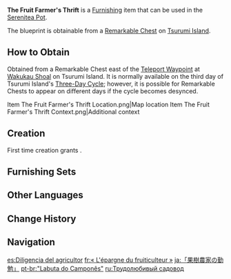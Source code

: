 {{Furnishing Infobox
|id             = 374109
|image          = Item The Fruit Farmer's Thrift.png
|category       = Outdoor Furnishing
|subcategory    = Fence
|quality        = 3
|adeptal_energy = 60
|load           = 95
|reduced_load   = 95
|description    = A crop rack built from Otogi Wood that can be used to cultivate all kinds of fruits and vegetables.<br>Although the [[Shogunate]] gives a certain monthly subsidy to fruit farmers for the sake of supporting the local fruit industry, it is impossible to say how much [[Mora]] the farmers actually get their hands on. Some farmers are considering switching to plant cash crops that meet rigid demand.
|mention        = Inazuma Shogunate
|blueprint      = Remarkable Chest
}}
'''The Fruit Farmer's Thrift''' is a [[Furnishing]] item that can be used in the [[Serenitea Pot]].

The blueprint is obtainable from a [[Remarkable Chest]] on [[Tsurumi Island]].

==How to Obtain==
Obtained from a Remarkable Chest east of the [[Teleport Waypoint]] at [[Wakukau Shoal]] on Tsurumi Island. It is normally available on the third day of Tsurumi Island's [[Tsurumi Island#Three-Day Cycle|Three-Day Cycle]]; however, it is possible for Remarkable Chests to appear on different days if the cycle becomes desynced.
<gallery>
Item The Fruit Farmer's Thrift Location.png|Map location
Item The Fruit Farmer's Thrift Context.png|Additional context
</gallery>

==Creation==
First time creation grants {{Item|Trust|24|x=60}}.
{{Recipe
|type = Creation
|time = 14h
|Otogi Wood = 8
|sort = Otogi Wood
}}

==Furnishing Sets==
{{Craft Usage|type=Furnishing Set}}

==Other Languages==
{{Other Languages
|en      = The Fruit Farmer's Thrift
|zhs     = 「果农的勤俭」
|zhs_rm  = "Guǒnóng de Qínjiǎn"
|zht     = 「果農的勤儉」
|zht_rm  = "Guǒnóng de Qínjiǎn"
|zh_tl   = "The Hardworking Thriftyness of Fruit Farmers"
|ja      = 「果樹農家の勤勉」
|ja_rm   = "Kaju Nouka no Kinben"
|ja_tl   = 
|ko      = 「알뜰한 과수 농가」
|ko_tl   = "Frugal Fruit Tree Farm"
|es      = Diligencia del agricultor
|es_tl   = Farmer's Diligence
|fr      = «&nbsp;L'épargne du fruiticulteur&nbsp;»
|fr_tl   = "The Saving of the Fruit Farmer"
|ru      = Трудолюбивый садовод
|ru_tl   = Hard-Working Horticulturist
|th      = "ความขยันของชาวสวน"
|th_rm   = 
|th_tl   = 
|vi      = "Nông Dân Cần Kiệm"
|vi_tl   = 
|de      = „Sparsamer Obstbauer“
|de_tl   = "Thrifty Fruit Farmer"
|id      = "Petani Buah yang Hemat"
|id_tl   = "The Thrifty Fruit Farmer"
|pt      = "Labuta do Camponês"
|pt_tl   = 
|tr      = Çalışkan Bahçıvan
|tr_tl   = 
|it      = Parsimonia del frutticoltore
|it_tl   = 
}}

==Change History==
{{Change History|2.2}}

==Navigation==
{{Furnishing Navbox|exterior}}

[[es:Diligencia del agricultor]]
[[fr:« L'épargne du fruiticulteur »]]
[[ja:「果樹農家の勤勉」]]
[[pt-br:"Labuta do Camponês"]]
[[ru:Трудолюбивый садовод]]